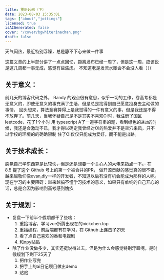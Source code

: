 ---
title: 重新起航（下）
date: 2023-08-03 15:35:01
tags: ["about","jottings"]
licensed: true
isAIGenerated: false
cover: "/cover/bgwhiterinachan.png"
draft: false
---

天气闷热，最近特别浮躁，总是静不下心来做一件事

<Excerpt />

这篇文章的上半部分讲了一点点回忆，距离发布已经一周了，但是这一周，应该说是这几周都一事无成，感觉有些焦虑。
不知道老是发流水账会不会没人看（（（

## 关于意义：
前几天的博客代码之外， Randy 的观点很有意思，似乎一切的工作，卷高考都是无意义的，即使无意义的事充满了生活，但是总是找得到自己愿意投身去主动做的事情，
回头想来，算法竞赛算得上是我觉得的一件有意义的事，但是我还是不得不放弃了。前几天，当我怀疑自己是不是其实不喜欢OI时，我注册了国区leetcode，花了1个小时
用 typescript A了一道字符串的题，看到绿色的`通过`的时候，我还是会激动不已，我才得以确定我曾经对OI的热爱并不是空穴来风，只不过学校的环境的的确确限制
住了OI仅仅只能成为爱好，而不能是出路。

## 关于技术成长：
~~感觉自己学东西算是比较快，但是还是想要一个关心人的大佬来指点一下。~~
在 8.5 提了这个 Github 号上的第一个被合并的PR， 做开源贡献的感觉真的很不错。越来越敬仰像evan,diy一样的开发者，不知道以后有没有机会能成为那样的人呢。
现在学习的主要阻碍：越来越搞不懂学习技术的意义，如果只有单纯的自己开心的话，总是会因为影响到高考感到愧疚

## 关于规划：
- 复盘一下前半个假期都干了些啥：
    1. 重拾博客，学习vue折腾出现在的nickchen.top
    2. 重拾编程，前后端都有在学习，~~在 Github 上连击了21天~~
    3. 看了点自己喜欢的番和电视剧
    4. 和npy贴贴
- 除了作业没做多少，其实还挺说得过去。但是为什么会感觉特别浮躁呢，是时候规划下剩下25天了
    1. 把作业写完
    2. 把手上的ai日记项目做出demo
    3. 贴贴
